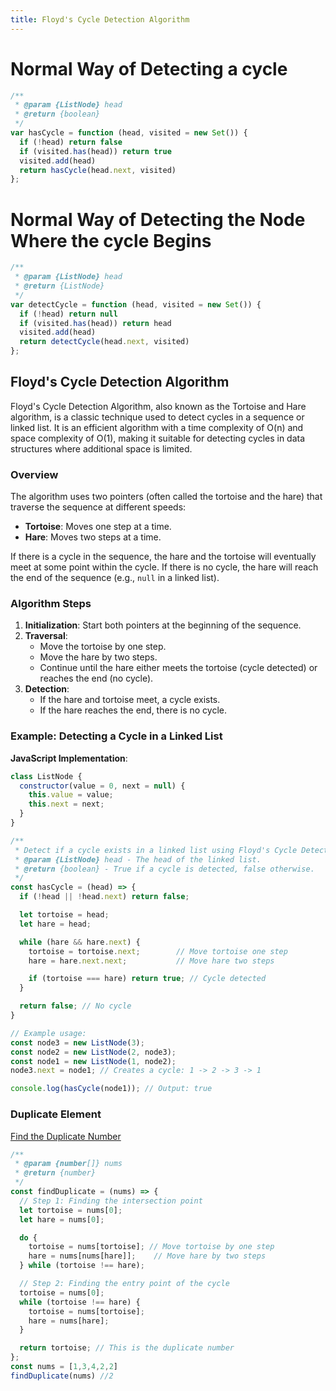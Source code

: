 ```yaml
---
title: Floyd's Cycle Detection Algorithm
---
```



# Normal Way of Detecting a cycle

```JavaScript
/**
 * @param {ListNode} head
 * @return {boolean}
 */
var hasCycle = function (head, visited = new Set()) {
  if (!head) return false
  if (visited.has(head)) return true
  visited.add(head)
  return hasCycle(head.next, visited)
};
```

# Normal Way of Detecting the Node Where the cycle Begins

```JavaScript
/**
 * @param {ListNode} head
 * @return {ListNode}
 */
var detectCycle = function (head, visited = new Set()) {
  if (!head) return null
  if (visited.has(head)) return head
  visited.add(head)
  return detectCycle(head.next, visited)
};
```

## Floyd's Cycle Detection Algorithm

Floyd's Cycle Detection Algorithm, also known as the Tortoise and Hare algorithm, is a classic technique used to detect cycles in a sequence or linked list. It is an efficient algorithm with a time complexity of O(n) and space complexity of O(1), making it suitable for detecting cycles in data structures where additional space is limited.

### Overview

The algorithm uses two pointers (often called the tortoise and the hare) that traverse the sequence at different speeds:
- **Tortoise**: Moves one step at a time.
- **Hare**: Moves two steps at a time.

If there is a cycle in the sequence, the hare and the tortoise will eventually meet at some point within the cycle. If there is no cycle, the hare will reach the end of the sequence (e.g., `null` in a linked list).

### Algorithm Steps

1. **Initialization**: Start both pointers at the beginning of the sequence.
2. **Traversal**:
   - Move the tortoise by one step.
   - Move the hare by two steps.
   - Continue until the hare either meets the tortoise (cycle detected) or reaches the end (no cycle).
3. **Detection**:
   - If the hare and tortoise meet, a cycle exists.
   - If the hare reaches the end, there is no cycle.

### Example: Detecting a Cycle in a Linked List

**JavaScript Implementation**:

```JavaScript
class ListNode {
  constructor(value = 0, next = null) {
    this.value = value;
    this.next = next;
  }
}

/**
 * Detect if a cycle exists in a linked list using Floyd's Cycle Detection Algorithm.
 * @param {ListNode} head - The head of the linked list.
 * @return {boolean} - True if a cycle is detected, false otherwise.
 */
const hasCycle = (head) => {
  if (!head || !head.next) return false;

  let tortoise = head;
  let hare = head;

  while (hare && hare.next) {
    tortoise = tortoise.next;        // Move tortoise one step
    hare = hare.next.next;           // Move hare two steps

    if (tortoise === hare) return true; // Cycle detected
  }

  return false; // No cycle
}

// Example usage:
const node3 = new ListNode(3);
const node2 = new ListNode(2, node3);
const node1 = new ListNode(1, node2);
node3.next = node1; // Creates a cycle: 1 -> 2 -> 3 -> 1

console.log(hasCycle(node1)); // Output: true
```

### Duplicate Element

[Find the Duplicate Number](https://leetcode.com/problems/find-the-duplicate-numbe)

```JavaScript
/**
 * @param {number[]} nums
 * @return {number}
 */
const findDuplicate = (nums) => {
  // Step 1: Finding the intersection point
  let tortoise = nums[0];
  let hare = nums[0];

  do {
    tortoise = nums[tortoise]; // Move tortoise by one step
    hare = nums[nums[hare]];    // Move hare by two steps
  } while (tortoise !== hare);

  // Step 2: Finding the entry point of the cycle
  tortoise = nums[0];
  while (tortoise !== hare) {
    tortoise = nums[tortoise];
    hare = nums[hare];
  }

  return tortoise; // This is the duplicate number
};
const nums = [1,3,4,2,2]
findDuplicate(nums) //2
```